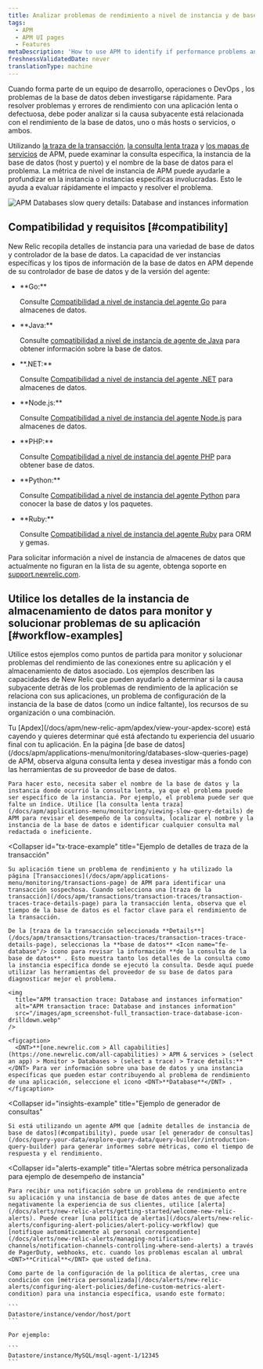 ```yaml
---
title: Analizar problemas de rendimiento a nivel de instancia y de base de datos
tags:
  - APM
  - APM UI pages
  - Features
metaDescription: 'How to use APM to identify if performance problems and errors are due to database performance, one or more hosts/instances or services, or both.'
freshnessValidatedDate: never
translationType: machine
---
```


Cuando forma parte de un equipo de desarrollo, operaciones o DevOps , los problemas de la base de datos deben investigarse rápidamente. Para resolver problemas y errores de rendimiento con una aplicación lenta o defectuosa, debe poder analizar si la causa subyacente está relacionada con el rendimiento de la base de datos, uno o más hosts o servicios, o ambos.

Utilizando [la traza de la transacción](/docs/apm/transactions/transaction-traces/transaction-traces), [la consulta lenta traza](/docs/apm/applications-menu/monitoring/viewing-slow-query-details) y [los mapas de servicios](/docs/data-analysis/service-maps/get-started/service-maps-visualize-monitor-apps-entire-architecture) de APM, puede examinar la consulta específica, la instancia de la base de datos (host y puerto) y el nombre de la base de datos para el problema. La métrica de nivel de instancia de APM puede ayudarle a profundizar en la instancia o instancias específicas involucradas. Esto le ayuda a evaluar rápidamente el impacto y resolver el problema.

<img
  title="APM Databases slow query details: Database and instances information"
  alt="APM Databases slow query details: Database and instances information"
  src="/images/apm_screenshot-full_database-overview.webp"
/>

## Compatibilidad y requisitos [#compatibility]

New Relic recopila detalles de instancia para una variedad de base de datos y controlador de la base de datos. La capacidad de ver instancias específicas y los tipos de información de la base de datos en APM depende de su controlador de base de datos y de la versión del agente:

* <DNT>
    **Go:**
  </DNT>

  Consulte [Compatibilidad a nivel de instancia del agente Go](/docs/agents/go-agent/get-started/go-agent-compatibility-requirements#datastores) para almacenes de datos.

* <DNT>
    **Java:**
  </DNT>

  Consulte [compatibilidad a nivel de instancia de agente de Java](/docs/agents/java-agent/getting-started/compatibility-requirements-java-agent#instance-level-db) para obtener información sobre la base de datos.

* <DNT>
    **.NET:**
  </DNT>

  Consulte [Compatibilidad a nivel de instancia del agente .NET](/docs/agents/net-agent/getting-started/compatibility-requirements-net-agent#instance-details) para almacenes de datos.

* <DNT>
    **Node.js:**
  </DNT>

  Consulte [Compatibilidad a nivel de instancia del agente Node.js](/docs/agents/nodejs-agent/getting-started/compatibility-requirements-nodejs-agent#instance-details) para almacenes de datos.

* <DNT>
    **PHP:**
  </DNT>

  Consulte [Compatibilidad a nivel de instancia del agente PHP](/docs/agents/php-agent/getting-started/php-agent-compatibility-requirements#instance-details) para obtener base de datos.

* <DNT>
    **Python:**
  </DNT>

  Consulte [Compatibilidad a nivel de instancia del agente Python](/docs/agents/python-agent/getting-started/instrumented-python-packages#instance-details) para conocer la base de datos y los paquetes.

* <DNT>
    **Ruby:**
  </DNT>

  Consulte [Compatibilidad a nivel de instancia del agente Ruby](/docs/agents/ruby-agent/getting-started/ruby-agent-requirements-supported-frameworks#instance_details) para ORM y gemas.

Para solicitar información a nivel de instancia de almacenes de datos que actualmente no figuran en la lista de su agente, obtenga soporte en [support.newrelic.com](https://support.newrelic.com).

## Utilice los detalles de la instancia de almacenamiento de datos para monitor y solucionar problemas de su aplicación [#workflow-examples]

Utilice estos ejemplos como puntos de partida para monitor y solucionar problemas del rendimiento de las conexiones entre su aplicación y el almacenamiento de datos asociado. Los ejemplos describen las capacidades de New Relic que pueden ayudarlo a determinar si la causa subyacente detrás de los problemas de rendimiento de la aplicación se relaciona con sus aplicaciones, un problema de configuración de la instancia de la base de datos (como un índice faltante), los recursos de su organización o una combinación.

<CollapserGroup>
  <Collapser
    id="slow-sql-example"
    title="Ejemplo de detalles de traza de consulta lenta"
  >
    Tu [Apdex](/docs/apm/new-relic-apm/apdex/view-your-apdex-score) está cayendo y quieres determinar qué está afectando tu experiencia del usuario final con tu aplicación. En la página [de base de datos](/docs/apm/applications-menu/monitoring/databases-slow-queries-page) de APM, observa alguna consulta lenta y desea investigar más a fondo con las herramientas de su proveedor de base de datos.

    Para hacer esto, necesita saber el nombre de la base de datos y la instancia donde ocurrió la consulta lenta, ya que el problema puede ser específico de la instancia. Por ejemplo, el problema puede ser que falte un índice. Utilice [la consulta lenta traza](/docs/apm/applications-menu/monitoring/viewing-slow-query-details) de APM para revisar el desempeño de la consulta, localizar el nombre y la instancia de la base de datos e identificar cualquier consulta mal redactada o ineficiente.
  </Collapser>

  <Collapser
    id="tx-trace-example"
    title="Ejemplo de detalles de traza de la transacción"
  >
    Su aplicación tiene un problema de rendimiento y ha utilizado la página [Transacciones](/docs/apm/applications-menu/monitoring/transactions-page) de APM para identificar una transacción sospechosa. Cuando selecciona una [traza de la transacción](/docs/apm/transactions/transaction-traces/transaction-traces-trace-details-page) para la transacción lenta, observa que el tiempo de la base de datos es el factor clave para el rendimiento de la transacción.

    De la [traza de la transacción seleccionada **Details**](/docs/apm/transactions/transaction-traces/transaction-traces-trace-details-page), seleccionas la **base de datos** <Icon name="fe-database"/> icono para revisar la información **de la consulta de la base de datos** . Esto muestra tanto los detalles de la consulta como la instancia específica donde se ejecutó la consulta. Desde aquí puede utilizar las herramientas del proveedor de su base de datos para diagnosticar mejor el problema.

    <img
      title="APM transaction trace: Database and instances information"
      alt="APM transaction trace: Database and instances information"
      src="/images/apm_screenshot-full_transaction-trace-database-icon-drilldown.webp"
    />

    <figcaption>
      <DNT>**[one.newrelic.com > All capabilities](https://one.newrelic.com/all-capabilities) > APM & services > (select an app) > Monitor > Databases > (select a trace) > Trace details:**</DNT> Para ver información sobre una base de datos y una instancia específicas que pueden estar contribuyendo al problema de rendimiento de una aplicación, seleccione el icono <DNT>**Database**</DNT> .
    </figcaption>
  </Collapser>

  <Collapser
    id="insights-example"
    title="Ejemplo de generador de consultas"
  >
    Si está utilizando un agente APM que [admite detalles de instancia de base de datos](#compatibility), puede usar [el generador de consultas](/docs/query-your-data/explore-query-data/query-builder/introduction-query-builder) para generar informes sobre métricas, como el tiempo de respuesta y el rendimiento.
  </Collapser>

  <Collapser
    id="alerts-example"
    title="Alertas sobre métrica personalizada para ejemplo de desempeño de instancia"
  >
    Para recibir una notificación sobre un problema de rendimiento entre su aplicación y una instancia de base de datos antes de que afecte negativamente la experiencia de sus clientes, utilice [alerta](/docs/alerts/new-relic-alerts/getting-started/welcome-new-relic-alerts). Puede crear [una política de alertas](/docs/alerts/new-relic-alerts/configuring-alert-policies/alert-policy-workflow) que [notifique automáticamente al personal correspondiente](/docs/alerts/new-relic-alerts/managing-notification-channels/notification-channels-controlling-where-send-alerts) a través de PagerDuty, webhooks, etc. cuando los problemas escalan al umbral <DNT>**Critical**</DNT> que usted defina.

    Como parte de la configuración de la política de alertas, cree una condición con [métrica personalizada](/docs/alerts/new-relic-alerts/configuring-alert-policies/define-custom-metrics-alert-condition) para una instancia específica, usando este formato:

    ```
    Datastore/instance/vendor/host/port
    ```

    Por ejemplo:

    ```
    Datastore/instance/MySQL/msql-agent-1/12345
    ```
  </Collapser>
</CollapserGroup>
